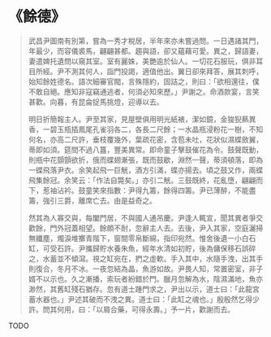 # 《餘德》

> 武昌尹圖南有別第，嘗為一秀才稅居，半年來亦未嘗過問。一日遇諸其門，年最少，而容儀裘馬，翩翩甚都。趨與語，卻又蘊藉可愛。異之，歸語妻，妻遣婢托遺問以窺其室。室有麗姝，美艷逾於仙人。一切花石服玩，俱非耳目所經。尹不測其何人，詣門投謁，適值他出。翼日卻來拜答，展其刺呼，始知餘姓德名。語次細審官閥，言殊隱約，固詰之，則曰：「欲相還往，僕不敢自絕。應知非寇竊通逃者，何須必知來歷。」尹謝之。命酒款宴，言笑甚歡。向暮，有昆侖捉馬挑燈，迎導以去。
>
> 明日折簡報主人。尹至其家，見屋壁俱用明光紙裱，潔如鏡，金狻猊爇異香，一碧玉瓶插鳳尾孔雀羽各二，各長二尺餘；一水晶瓶浸粉花一樹，不知何名，亦高二尺許，垂枝覆幾外，葉疏花密，含苞未吐，花狀似濕蝶斂翼，蒂即如須。筵間不過八簋，豐美異常。即命童子擊鼓催花為令。鼓聲既動，則瓶中花顫顫欲折，俄而蝶翅漸張，既而鼓歇，淵然一聲，蒂須頓落，即為一蝶飛落尹衣。余笑起飛一巨觥，酒方引滿，蝶亦揚去。頃之鼓又作，兩蝶飛集餘冠。余笑云：「作法自斃矣。」亦引二觥。三鼓既終，花亂墮，翩翩而下，惹袖沾衿。鼓童笑來指數：尹得九籌，餘得四籌。尹已薄醉，不能盡籌，強引三爵，離席亡去。由是益奇之。
>
> 然其為人寡交與，每闔門居，不與國人通吊慶。尹逢人輒宣，聞其異者爭交歡餘，門外冠蓋相望。餘頗不耐，忽辭主人去。去後，尹入其家，空庭灑掃無纖塵，燭淚堆擲青階下，窗間零帛斷綿，指印宛然。惟舍後遺一小白石缸，可受石許。尹攜歸貯水養朱魚，經年水清如初貯，後為傭保移石誤碎之，水蓄並不傾瀉。視之缸宛在，捫之虛軟。手入其中，水隨手洩，出其手則復合，冬月不冰。一夜忽結為晶，魚游如故。尹畏人知，常置密室，非子婿不以示也。久之漸播，索玩者紛錯於門。臘月忽解為水，陰濕滿地，魚亦渺然，其舊缸殘石猶存。忽有道士踵門求之，尹出以示，道士曰：「此龍宮蓄水器也。」尹述其破而不洩之異。道士曰：「此缸之魂也。」殷殷然乞得少許。問其何用，曰：「以屑合藥，可得永壽。」予一片，歡謝而去。

TODO
